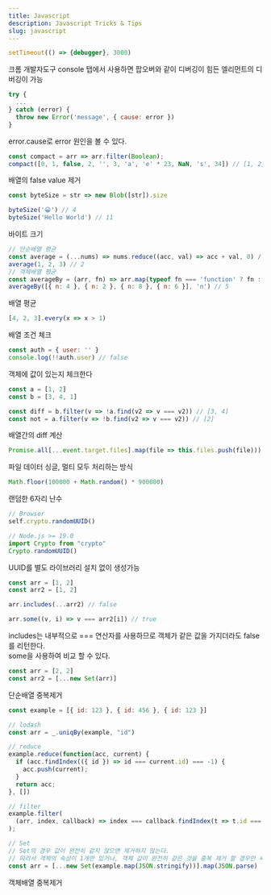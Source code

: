 ```yaml
---
title: Javascript
description: Javascript Tricks & Tips
slug: javascript
---
```


```js
setTimeout(() => {debugger}, 3000)
```
크롬 개발자도구 console 탭에서 사용하면 팝오버와 같이 디버깅이 힘든 엘리먼트의 디버깅이 가능

```js
try { 
  ... 
} catch (error) {
  throw new Error('message', { cause: error })
}
```
error.cause로 error 원인을 볼 수 있다.

```js
const compact = arr => arr.filter(Boolean);
compact([0, 1, false, 2, '', 3, 'a', 'e' * 23, NaN, 's', 34]) // [1, 2, 3, 'a', 's', 34]
```
배열의 false value 제거

```js
const byteSize = str => new Blob([str]).size

byteSize('😀') // 4
byteSize('Hello World') // 11
```
바이트 크기

```js
// 단순배열 평균
const average = (...nums) => nums.reduce((acc, val) => acc + val, 0) / nums.length
average(1, 2, 3) // 2
// 객체배열 평균
const averageBy = (arr, fn) => arr.map(typeof fn === 'function' ? fn : val => val[fn]).reduce((acc, val) => acc + val, 0) / arr.length
averageBy([{ n: 4 }, { n: 2 }, { n: 8 }, { n: 6 }], 'n') // 5
```
배열 평균

```js
[4, 2, 3].every(x => x > 1)
```
배열 조건 체크

```js
const auth = { user: '' }
console.log(!!auth.user) // false
```
객체에 값이 있는지 체크한다
```js
const a = [1, 2]
const b = [3, 4, 1]

const diff = b.filter(v => !a.find(v2 => v === v2)) // [3, 4]
const not = a.filter(v => !b.find(v2 => v === v2)) // [2]
```
배열간의 diff 계산
```js
Promise.all[...event.target.files].map(file => this.files.push(file)))
```
파일 데이터 싱글, 멀티 모두 처리하는 방식
```js
Math.floor(100000 + Math.random() * 900000)
```
랜덤한 6자리 난수
```js
// Browser
self.crypto.randomUUID()

// Node.js >= 19.0
import Crypto from "crypto"
Crypto.randomUUID()
```
UUID를 별도 라이브러리 설치 없이 생성가능
```js
const arr = [1, 2]
const arr2 = [1, 2]

arr.includes(...arr2) // false

arr.some((v, i) => v === arr2[i]) // true
```
includes는 내부적으로 === 연산자를 사용하므로 객체가 같은 값을 가지더라도 false를 리턴한다.   
some을 사용하여 비교 할 수 있다.
```js
const arr = [2, 2]
const arr2 = [...new Set(arr)]
```
단순배열 중복제거
```js
const example = [{ id: 123 }, { id: 456 }, { id: 123 }]

// lodash
const arr = _.uniqBy(example, "id")

// reduce
example.reduce(function(acc, current) {
  if (acc.findIndex(({ id }) => id === current.id) === -1) {
    acc.push(current);
  }
  return acc;
}, [])

// filter
example.filter(
  (arr, index, callback) => index === callback.findIndex(t => t.id === arr.id)
);

// Set
// Set의 경우 값이 완전히 같지 않으면 제거하지 않는다.
// 따라서 객체의 속성이 1개만 있거나, 객체 값이 완전히 같은 것을 중복 제거 할 경우만 써야한다.
const arr = [...new Set(example.map(JSON.stringify))].map(JSON.parse)
```
객체배열 중복제거
